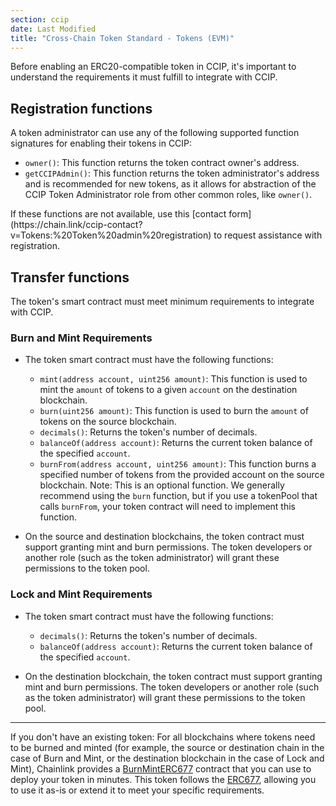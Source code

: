 ```yaml
---
section: ccip
date: Last Modified
title: "Cross-Chain Token Standard - Tokens (EVM)"
---
```



Before enabling an ERC20-compatible token in CCIP, it's important to understand the requirements it must fulfill to integrate with CCIP.

## Registration functions

A token administrator can use any of the following supported function signatures for enabling their tokens in CCIP:

- `owner()`: This function returns the token contract owner's address.
- `getCCIPAdmin()`: This function returns the token administrator's address and is recommended for new tokens, as it allows for abstraction of the CCIP Token Administrator role from other common roles, like `owner()`.

<Aside type="note" title="Token Admin Registration">
  If these functions are not available, use this [contact
  form](https://chain.link/ccip-contact?v=Tokens:%20Token%20admin%20registration) to request assistance with
  registration.
</Aside>

## Transfer functions

The token's smart contract must meet minimum requirements to integrate with CCIP.

### Burn and Mint Requirements

- The token smart contract must have the following functions:

  - `mint(address account, uint256 amount)`: This function is used to mint the `amount` of tokens to a given `account` on the destination blockchain.
  - `burn(uint256 amount)`: This function is used to burn the `amount` of tokens on the source blockchain.
  - `decimals()`: Returns the token's number of decimals.
  - `balanceOf(address account)`: Returns the current token balance of the specified `account`.
  - `burnFrom(address account, uint256 amount)`: This function burns a specified number of tokens from the provided account on the source blockchain. Note: This is an optional function. We generally recommend using the `burn` function, but if you use a tokenPool that calls `burnFrom`, your token contract will need to implement this function.

- On the source and destination blockchains, the token contract must support granting mint and burn permissions. The token developers or another role (such as the token administrator) will grant these permissions to the token pool.

### Lock and Mint Requirements

- The token smart contract must have the following functions:

  - `decimals()`: Returns the token's number of decimals.
  - `balanceOf(address account)`: Returns the current token balance of the specified `account`.

- On the destination blockchain, the token contract must support granting mint and burn permissions. The token developers or another role (such as the token administrator) will grant these permissions to the token pool.

---

If you don't have an existing token: For all blockchains where tokens need to be burned and minted (for example, the source or destination chain in the case of Burn and Mint, or the destination blockchain in the case of Lock and Mint), Chainlink provides a [BurnMintERC677](https://github.com/smartcontractkit/ccip/tree/release/contracts-ccip-1.5.1/contracts/src/v0.8/shared/token/ERC677/BurnMintERC677.sol) contract that you can use to deploy your token in minutes. This token follows the [ERC677](https://github.com/ethereum/EIPs/issues/677), allowing you to use it as-is or extend it to meet your specific requirements.
